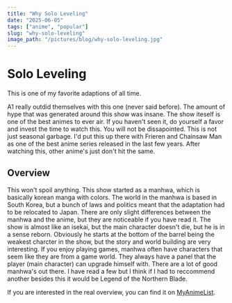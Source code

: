 ```yaml
---
title: "Why Solo Leveling"
date: "2025-06-05"
tags: ["anime", "popular"]
slug: "why-solo-leveling"
image_path: "/pictures/blog/why-solo-leveling.jpg"
---
```


<BlogImage src="/pictures/blog/why-solo-leveling.jpg" alt="Solo Leveling Image" />


# Solo Leveling

This is one of my favorite adaptions of all time. 

A1 really outdid themselves with this one (never said before). The amount of hype that was generated around this show was insane. The show iteself is 
one of the best animes to ever air. If you haven't seen it, do yourself a favor and invest the time to watch this. You will not 
be dissapointed. This is not just seasonal garbage. I'd put this up there with Frieren and Chainsaw Man as one of the best anime series released in the last 
few years. After watching this, other anime's just don't hit the same. 

## Overview

This won't spoil anything. This show started as a manhwa, which is basically korean manga with colors. The world in the manhwa is based in 
South Korea, but a bunch of laws and politics meant that the adaptation had to be relocated to Japan. There are only slight differences between the 
manhwa and the anime, but they are noticeable if you have read it. The show is almost like an isekai, but the main character doesn't die, but he is in a sense reborn. 
Obviously he starts at the bottom of the barrel being the weakest charcter in the show, but the story and world building are very interesting. 
If you enjoy playing games, manhwa often have characters that seem like they are from a game world. They always have a panel that the player (main character) can 
upgrade himself with. There are a lot of good manhwa's out there. I have read a few but I think if I had to reccommend another besides this it would be Legend of the Northern Blade. 

If you are interested in the real overview, you can find it on [MyAnimeList](https://myanimelist.net/manga/121496/Solo_Leveling).